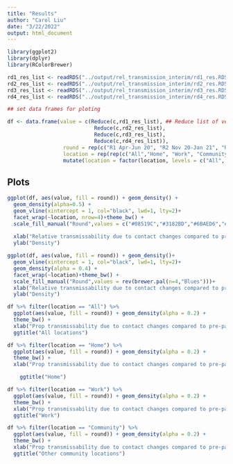```yaml
---
title: "Results"
author: "Carol Liu"
date: "3/22/2022"
output: html_document
---
```


```r
library(ggplot2)
library(dplyr)
library(RColorBrewer)
```


```r
rd1_res_list <- readRDS("../output/rel_transmission_interim/rd1_res.RDS")
rd2_res_list <- readRDS("../output/rel_transmission_interim/rd2_res.RDS")
rd3_res_list <- readRDS("../output/rel_transmission_interim/rd3_res.RDS")
rd4_res_list <- readRDS("../output/rel_transmission_interim/rd4_res.RDS")

## set data frames for ploting

df <- data.frame(value = c(Reduce(c,rd1_res_list), ## Reduce list of vectors into one vector, combined into column in data frame
                            Reduce(c,rd2_res_list),
                            Reduce(c,rd3_res_list),
                            Reduce(c,rd4_res_list)),
                  round = rep(c("R1 Apr-Jun 20", "R2 Nov 20-Jan 21", "R3 Jun-Aug 21", "R4 Nov-Dec 21"),each = 4000),
                  location = rep(rep(c("All","Home", "Work", "Community"), each = 1000),times=4)) %>%
                  mutate(location = factor(location, levels = c("All", "Home", "Work", "Community")))

```

## Plots
```r
ggplot(df, aes(value, fill = round)) + geom_density() +
  geom_density(alpha=0.5) +
  geom_vline(xintercept = 1, col="black", lwd=1, lty=2)+
  facet_wrap(~location, nrow=4)+theme_bw() +
  scale_fill_manual("Round",values = c("#08519C","#3182BD","#6BAED6","#BDD7E7"))+
  
  xlab("Relative transmissability due to contact changes compared to pre-pandemic")+
  ylab("Density") 

```

```r
ggplot(df, aes(value, fill = round)) + geom_density()+
  geom_vline(xintercept = 1, col="black", lwd=1, lty=2)+
  geom_density(alpha = 0.4) +
  facet_wrap(~location)+theme_bw() +
  scale_fill_manual("Round",values = rev(brewer.pal(n=4,"Blues")))+
  xlab("Relative transmissability due to contact changes compared to pre-pandemic")+
  ylab("Density") 
```

```r
df %>% filter(location == "All") %>%
  ggplot(aes(value, fill = round)) + geom_density(alpha = 0.2) +
  theme_bw() +
  xlab("Prop transmissability due to contact changes compared to pre-pandemic")+
  ggtitle("All locations")
```

```r
df %>% filter(location == "Home") %>%
  ggplot(aes(value, fill = round)) + geom_density(alpha = 0.2) +
  theme_bw() +
  xlab("Prop transmissability due to contact changes compared to pre-pandemic")+

    ggtitle("Home")
```

```r
df %>% filter(location == "Work") %>%
  ggplot(aes(value, fill = round)) + geom_density(alpha = 0.2) +
  theme_bw() +
  xlab("Prop transmissability due to contact changes compared to pre-pandemic")+
  ggtitle("Work")
```

```r
df %>% filter(location == "Community") %>%
  ggplot(aes(value, fill = round)) + geom_density(alpha = 0.2) +
  theme_bw() +
  xlab("Prop transmissability due to contact changes compared to pre-pandemic")+
  ggtitle("Other community locations")
```

